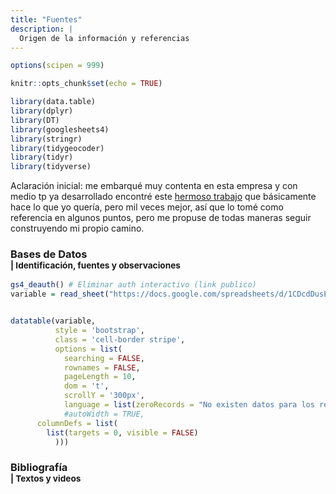 ```yaml
---
title: "Fuentes"
description: |
  Origen de la información y referencias
---
```


```r
options(scipen = 999)

knitr::opts_chunk$set(echo = TRUE)

library(data.table)
library(dplyr)
library(DT)
library(googlesheets4)
library(stringr)
library(tidygeocoder)
library(tidyr)
library(tidyverse)
```

Aclaración inicial: me embarqué muy contenta en esta empresa y con medio tp ya desarrollado encontré este [hermoso trabajo](https://buenosaires.gob.ar/publicaciones-de-informacion-territorial/indice-de-cobertura-de-las-necesidades-de-la-vida) que básicamente hace lo que yo quería, pero mil veces mejor, así que lo tomé como referencia en algunos puntos, pero me propuse de todas maneras seguir construyendo mi propio camino.

<h3>
  Bases de Datos </br>
  <small class="text-muted"> |  Identificación, fuentes y observaciones </small>
</h3>

```r
gs4_deauth() # Eliminar auth interactivo (link publico)
variable = read_sheet("https://docs.google.com/spreadsheets/d/1CDcdDusEITzpHqGDRrmKG2aO6NmuicmkN8eFmAwMh7c/edit?gid=1618341109#gid=1618341109", sheet = "BDD")


datatable(variable, 
          style = 'bootstrap', 
          class = 'cell-border stripe',
          options = list(
            searching = FALSE,
            rownames = FALSE,
            pageLength = 10,
            dom = 't',
            scrollY = '300px',
            language = list(zeroRecords = "No existen datos para los requerimientos seleccionados"),
            #autoWidth = TRUE,
      columnDefs = list(
        list(targets = 0, visible = FALSE)
          )))

```

<h3>
  Bibliografía </br>
  <small class="text-muted"> |  Textos y videos </small>
</h3>

